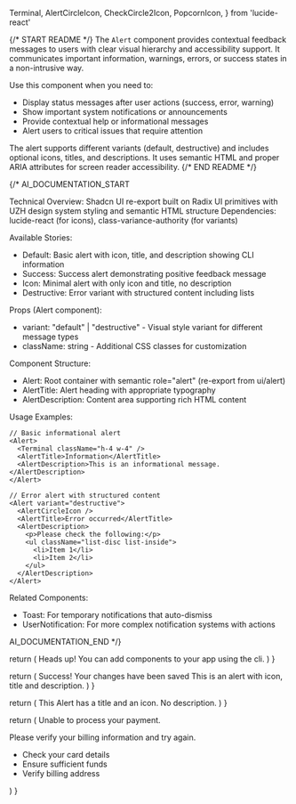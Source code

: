   Terminal,
  AlertCircleIcon,
  CheckCircle2Icon,
  PopcornIcon,
} from 'lucide-react'

{/* START README */}
The `Alert` component provides contextual feedback messages to users with clear visual hierarchy and accessibility support. It communicates important information, warnings, errors, or success states in a non-intrusive way.

Use this component when you need to:

- Display status messages after user actions (success, error, warning)
- Show important system notifications or announcements
- Provide contextual help or informational messages
- Alert users to critical issues that require attention

The alert supports different variants (default, destructive) and includes optional icons, titles, and descriptions. It uses semantic HTML and proper ARIA attributes for screen reader accessibility.
{/* END README */}

{/*
AI_DOCUMENTATION_START

Technical Overview: Shadcn UI re-export built on Radix UI primitives with UZH design system styling and semantic HTML structure
Dependencies: lucide-react (for icons), class-variance-authority (for variants)

Available Stories:

- Default: Basic alert with icon, title, and description showing CLI information
- Success: Success alert demonstrating positive feedback message
- Icon: Minimal alert with only icon and title, no description
- Destructive: Error variant with structured content including lists

Props (Alert component):

- variant: "default" | "destructive" - Visual style variant for different message types
- className: string - Additional CSS classes for customization

Component Structure:

- Alert: Root container with semantic role="alert" (re-export from ui/alert)
- AlertTitle: Alert heading with appropriate typography
- AlertDescription: Content area supporting rich HTML content

Usage Examples:

```tsx
// Basic informational alert
<Alert>
  <Terminal className="h-4 w-4" />
  <AlertTitle>Information</AlertTitle>
  <AlertDescription>This is an informational message.</AlertDescription>
</Alert>

// Error alert with structured content
<Alert variant="destructive">
  <AlertCircleIcon />
  <AlertTitle>Error occurred</AlertTitle>
  <AlertDescription>
    <p>Please check the following:</p>
    <ul className="list-disc list-inside">
      <li>Item 1</li>
      <li>Item 2</li>
    </ul>
  </AlertDescription>
</Alert>
```

Related Components:

- Toast: For temporary notifications that auto-dismiss
- UserNotification: For more complex notification systems with actions

AI_DOCUMENTATION_END
*/}

  return (
    <Alert>
      <Terminal className="h-4 w-4" />
      <AlertTitle>Heads up!</AlertTitle>
      <AlertDescription>
        You can add components to your app using the cli.
      </AlertDescription>
    </Alert>
  )
}

  return (
    <Alert>
      <CheckCircle2Icon />
      <AlertTitle>Success! Your changes have been saved</AlertTitle>
      <AlertDescription>
        This is an alert with icon, title and description.
      </AlertDescription>
    </Alert>
  )
}

  return (
    <Alert>
      <PopcornIcon />
      <AlertTitle>
        This Alert has a title and an icon. No description.
      </AlertTitle>
    </Alert>
  )
}

  return (
    <Alert variant="destructive">
      <AlertCircleIcon />
      <AlertTitle>Unable to process your payment.</AlertTitle>
      <AlertDescription>
        <p>Please verify your billing information and try again.</p>
        <ul className="list-inside list-disc text-sm">
          <li>Check your card details</li>
          <li>Ensure sufficient funds</li>
          <li>Verify billing address</li>
        </ul>
      </AlertDescription>
    </Alert>
  )
}
